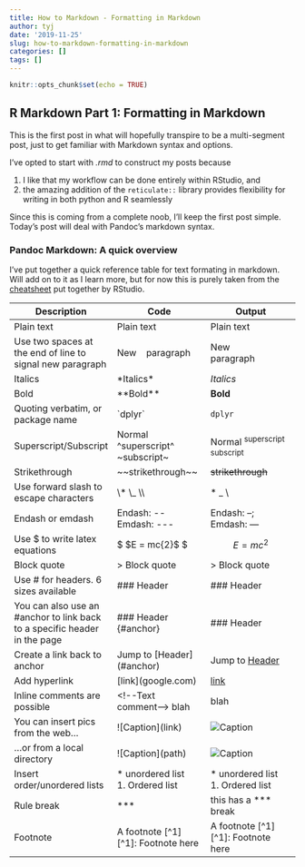 ```yaml
---
title: How to Markdown - Formatting in Markdown
author: tyj
date: '2019-11-25'
slug: how-to-markdown-formatting-in-markdown
categories: []
tags: []
---
```


```r
knitr::opts_chunk$set(echo = TRUE)
```

## R Markdown Part 1: Formatting in Markdown

This is the first post in what will hopefully transpire to be a multi-segment post, just to get familiar with Markdown syntax and options.

I've opted to start with *.rmd* to construct my posts because 

1.  I like that my workflow can be done entirely within RStudio, and  
2.  the amazing addition of the `reticulate::` library provides flexibility for writing in both python and R seamlessly

Since this is coming from a complete noob, I'll keep the first post simple. Today's post will deal with Pandoc's markdown syntax.

### Pandoc Markdown: A quick overview

I've put together a quick reference table for text formating in markdown. Will add on to it as I learn more, but for now this is purely taken from the [cheatsheet](https://rstudio.com/wp-content/uploads/2016/03/rmarkdown-cheatsheet-2.0.pdf) put together by RStudio.

|Description|Code|Output|
|-----|-----|-----|
|Plain text|Plain text|Plain text|
|Use two spaces at the end of line to signal new paragraph|New &nbsp;&nbsp; paragraph|New <br> paragraph|
|Italics|&ast;Italics&ast;|*Italics*|
|Bold|&ast;&ast;Bold&ast;&ast;|**Bold**|
|Quoting verbatim, or package name|&#96;dplyr&#96;|`dplyr`|
|Superscript/Subscript|Normal &#94;superscript&#94; &#126;subscript&#126;|Normal ^superscript^ ~subscript~|
|Strikethrough|&#126;&#126;strikethrough&#126;&#126;|~~strikethrough~~|
|Use forward slash to escape characters|&#92;* &#92;_ &#92;&#92;|\* \_ \\|
|Endash or emdash|Endash: &#45;&#45; Emdash: &#45;&#45;&#45;|Endash: --; Emdash: ---|
|Use \$ to write latex equations|&#36;&nbsp;&#36;E &#61; mc&#123;2&#125;&#36;&nbsp;&#36;|$$E = mc^{2}$$|
|Block quote|&#62; Block quote|> Block quote|
|Use \# for headers. 6 sizes available|\#\#\# Header|### Header|
|You can also use an \#anchor to link back to a specific header in the page|\#\#\# Header \{\#anchor\}|### Header|
|Create a link back to anchor|Jump to &#91;Header&#93;&#40;\#anchor&#41;|Jump to [Header](#anchor)|
|Add hyperlink|&#91;link&#93;&#40;google.com&#41;|[link](google.com)|
|Inline comments are possible|\<\!\-\-Text comment\-\-\> blah|<!--Text comment--> blah|
|You can insert pics from the web... |\!&#91;Caption&#93;&#40;link&#41;|![Caption](https://www.google.com/images/branding/googlelogo/1x/googlelogo_color_272x92dp.png)|
|...or from a local directory |\!&#91;Caption&#93;&#40;path&#41;|![Caption](/img/2019-11-25-testlogo.png)|
|Insert order/unordered lists|\* unordered list <br> 1. Ordered list|*  unordered list <br> 1. Ordered list|
|Rule break|\*\*\*|this has a *** break|
|Footnote|A footnote [^1] <br> [^1]: Footnote here|A footnote [^1] <br> [^1]: Footnote here|
